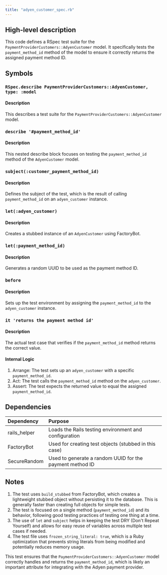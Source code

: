 ```yaml
---
title: "adyen_customer_spec.rb"
---
```


## High-level description
This code defines a RSpec test suite for the `PaymentProviderCustomers::AdyenCustomer` model. It specifically tests the `payment_method_id` method of the model to ensure it correctly returns the assigned payment method ID.

## Symbols

### `RSpec.describe PaymentProviderCustomers::AdyenCustomer, type: :model`
#### Description
This describes a test suite for the `PaymentProviderCustomers::AdyenCustomer` model.

### `describe '#payment_method_id'`
#### Description
This nested describe block focuses on testing the `payment_method_id` method of the `AdyenCustomer` model.

### `subject(:customer_payment_method_id)`
#### Description
Defines the subject of the test, which is the result of calling `payment_method_id` on an `adyen_customer` instance.

### `let(:adyen_customer)`
#### Description
Creates a stubbed instance of an `AdyenCustomer` using FactoryBot.

### `let(:payment_method_id)`
#### Description
Generates a random UUID to be used as the payment method ID.

### `before`
#### Description
Sets up the test environment by assigning the `payment_method_id` to the `adyen_customer` instance.

### `it 'returns the payment method id'`
#### Description
The actual test case that verifies if the `payment_method_id` method returns the correct value.

#### Internal Logic
1. Arrange: The test sets up an `adyen_customer` with a specific `payment_method_id`.
2. Act: The test calls the `payment_method_id` method on the `adyen_customer`.
3. Assert: The test expects the returned value to equal the assigned `payment_method_id`.

## Dependencies
| Dependency | Purpose |
|:-----------|:--------|
| rails_helper | Loads the Rails testing environment and configuration |
| FactoryBot | Used for creating test objects (stubbed in this case) |
| SecureRandom | Used to generate a random UUID for the payment method ID |

## Notes
1. The test uses `build_stubbed` from FactoryBot, which creates a lightweight stubbed object without persisting it to the database. This is generally faster than creating full objects for simple tests.
2. The test is focused on a single method (`payment_method_id`) and its behavior, following good testing practices of testing one thing at a time.
3. The use of `let` and `subject` helps in keeping the test DRY (Don't Repeat Yourself) and allows for easy reuse of variables across multiple test cases if needed.
4. The test file uses `frozen_string_literal: true`, which is a Ruby optimization that prevents string literals from being modified and potentially reduces memory usage.

This test ensures that the `PaymentProviderCustomers::AdyenCustomer` model correctly handles and returns the `payment_method_id`, which is likely an important attribute for integrating with the Adyen payment provider.